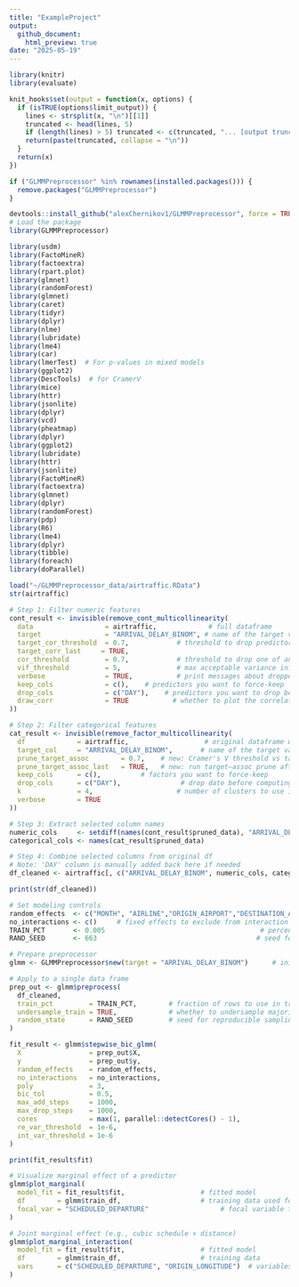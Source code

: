 ```yaml
---
title: "ExampleProject"
output:
  github_document:
    html_preview: true
date: "2025-05-19"
---
```


```r
library(knitr)
library(evaluate)

knit_hooks$set(output = function(x, options) {
  if (isTRUE(options$limit_output)) {
    lines <- strsplit(x, "\n")[[1]]
    truncated <- head(lines, 5)
    if (length(lines) > 5) truncated <- c(truncated, "... [output truncated]")
    return(paste(truncated, collapse = "\n"))
  }
  return(x)
})
```


```r
if ("GLMMPreprocessor" %in% rownames(installed.packages())) {
  remove.packages("GLMMPreprocessor")
}

devtools::install_github("alexChernikov1/GLMMPreprocessor", force = TRUE, upgrade = "never")
# Load the package
library(GLMMPreprocessor)

library(usdm)
library(FactoMineR)
library(factoextra)
library(rpart.plot)
library(glmnet)
library(randomForest)
library(glmnet)
library(caret)
library(tidyr)
library(dplyr)
library(nlme)
library(lubridate)
library(lme4)
library(car)
library(lmerTest)  # For p-values in mixed models
library(ggplot2)
library(DescTools)  # for CramerV
library(mice)
library(httr)
library(jsonlite)
library(dplyr)
library(vcd)  
library(pheatmap)
library(dplyr)
library(ggplot2)
library(lubridate)
library(httr)
library(jsonlite)
library(FactoMineR)
library(factoextra)
library(glmnet)
library(dplyr)
library(randomForest)
library(pdp)
library(R6)
library(lme4)
library(dplyr)
library(tibble)
library(foreach)
library(doParallel)
```

```r
load("~/GLMMPreprocessor_data/airtraffic.RData")
str(airtraffic)
```

```r
# Step 1: Filter numeric features
cont_result <- invisible(remove_cont_multicollinearity(
  data                  = airtraffic,             # full dataframe
  target                = "ARRIVAL_DELAY_BINOM", # name of the target variable (must be 0/1 numeric or binary factor)
  target_cor_threshold  = 0.7,            # threshold to drop predictors highly correlated with target
  target_corr_last     = TRUE,
  cor_threshold         = 0.7,            # threshold to drop one of any two highly correlated predictors
  vif_threshold         = 5,              # max acceptable variance inflation factor
  verbose               = TRUE,           # print messages about dropped variables
  keep_cols             = c(),    # predictors you want to force-keep
  drop_cols             = c("DAY"),    # predictors you want to drop before filtering
  draw_corr             = TRUE           # whether to plot the correlation heatmap
))
```

```r
# Step 2: Filter categorical features
cat_result <- invisible(remove_factor_multicollinearity(
  df             = airtraffic,                   # original dataframe with factors
  target_col     = "ARRIVAL_DELAY_BINOM",       # name of the target variable
  prune_target_assoc        = 0.7,    # new: Cramer's V threshold vs target
  prune_target_assoc_last   = TRUE,   # new: run target–assoc prune after clustering?
  keep_cols      = c(),          # factors you want to force-keep
  drop_cols      = c("DAY"),               # drop date before computing factor similarity
  k              = 4,                     # number of clusters to use in hierarchical clustering
  verbose        = TRUE
))
```

```r
# Step 3: Extract selected column names
numeric_cols     <- setdiff(names(cont_result$pruned_data), "ARRIVAL_DELAY_BINOM")  # selected numeric features
categorical_cols <- names(cat_result$pruned_data)                                   # selected factor features

# Step 4: Combine selected columns from original df
# Note: 'DAY' column is manually added back here if needed
df_cleaned <- airtraffic[, c("ARRIVAL_DELAY_BINOM", numeric_cols, categorical_cols), drop = FALSE]
```

```r
print(str(df_cleaned))
```
```r
# Set modeling controls
random_effects  <- c("MONTH", "AIRLINE","ORIGIN_AIRPORT","DESTINATION_AIRPORT")   # grouping variables for random effects
no_interactions <- c()     # fixed effects to exclude from interaction terms
TRAIN_PCT       <- 0.005                                       # percentage of data to use for training
RAND_SEED       <- 663                                        # seed for reproducibility

# Prepare preprocessor
glmm <- GLMMPreprocessor$new(target = "ARRIVAL_DELAY_BINOM")      # initialize with binary target variable

# Apply to a single data frame
prep_out <- glmm$preprocess(
  df_cleaned,
  train_pct         = TRAIN_PCT,        # fraction of rows to use in training set
  undersample_train = TRUE,             # whether to undersample majority class
  random_state      = RAND_SEED         # seed for reproducible sampling
)
```

```r
fit_result <- glmm$stepwise_bic_glmm(
  X                 = prep_out$X,
  y                 = prep_out$y,
  random_effects    = random_effects,
  no_interactions   = no_interactions,
  poly              = 3,
  bic_tol           = 0.5,
  max_add_steps     = 1000,
  max_drop_steps    = 1000,
  cores             = max(1, parallel::detectCores() - 1),
  re_var_threshold  = 1e-6,
  int_var_threshold = 1e-6
)
```

```r
print(fit_result$fit)
```

```r
# Visualize marginal effect of a predictor
glmm$plot_marginal(
  model_fit = fit_result$fit,                   # fitted model
  df        = glmm$train_df,                    # training data used for centering/scaling
  focal_var = "SCHEDULED_DEPARTURE"                  # focal variable to visualize
)
```

```r
# Joint marginal effect (e.g., cubic schedule × distance)
glmm$plot_marginal_interaction(
  model_fit = fit_result$fit,                   # fitted model
  df        = glmm$train_df,                    # training data
  vars      = c("SCHEDULED_DEPARTURE", "ORIGIN_LONGITUDE")  # variables for interaction plot
)
```


